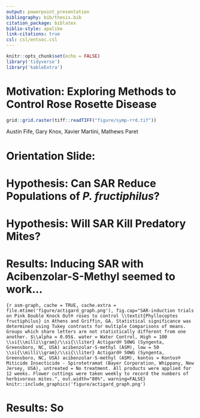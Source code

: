 ```yaml
---
output: powerpoint_presentation
bibliography: bib/thesis.bib
citation_package: biblatex
biblio-style: apalike
link-citations: true
csl: csl/entsoc.csl
---
```


```r
knitr::opts_chunk$set(echo = FALSE)
library('tidyverse')
library('kableExtra')
```

# Motivation: Exploring Methods to Control Rose Rosette Disease
```r
grid::grid.raster(tiff::readTIFF("figure/symp-rrd.tif"))
```
Austin Fife, Gary Knox, Xavier Martini, Mathews Paret

# Orientation Slide:

# Hypothesis: Can SAR Reduce Populations of *P. fructiphilus*?
<!-- - Induce SAR *before* RRV infection -->
<!-- - acibenzolar-S-methyl (ASM), benzothiadiazole -->
<!-- - ASM used to protect plants from fungal infection -->
<!-- - Chitinase activity in roses [@Suo2001] -->
<!-- - Hypersensitive response and SAR interferes with the ability of eriophyoid mites to feed or grow on induced plants [@Bronner1991a; @Westphal1991; @Westphal1992]. -->

# Hypothesis: Will SAR Kill Predatory Mites?
<!-- # How does SAR-induction affect predators? -->
<!-- - Predatory mites may still be harmed via direct and indirect effects of SAR-induction [@Ataide2016, @Pappas2017] -->

# Results: Inducing SAR with Acibenzolar-S-Methyl seemed to work...
```{r asm-graph, cache = TRUE, cache.extra = file.mtime('figure/actigard_graph.png'), fig.cap="SAR-induction trials on Pink Double Knock Out® roses to control \\textit{Phyllocoptes fructiphilus} in Athens and Griffin, GA. Statistical significance was determined using Tukey contrasts for multiple Comparisons of means. Groups which share letters are not statistically different from one another. $\\alpha = 0.05$. water = Water Control, High = 100 \\si{\\milli\\gram}/\\si{\\liter} Actigard® 50WG (Syngenta, Greensboro, NC, USA) acibenzolar-S-methyl (ASM), low = 50 \\si{\\milli\\gram}/\\si{\\liter} Actigard® 50WG (Syngenta, Greensboro, NC, USA) acibenzolar-S-methyl (ASM), kontos = Kontos® Miticide Insecticide - Spirotetramat (Bayer Corporation, Whippany, New Jersey, USA), untreated = No treatment. All products were applied for 12 weeks. Flower cuttings were taken weekly to record the numbers of herbivorous mites.", out.width="80%", warning=FALSE}
knitr::include_graphics('figure/actigard_graph.png')
```
<!-- - 12 weeks, from August to October -->
<!-- - Griffin and Athens, GA -->
<!-- - low and high pest pressure  -->
<!-- - Plants inoculated with canes from nearby RRD-infected roses -->
<!-- - Inoculated 1st and 5th weeks of the experiment -->
<!-- - 48 Pink Double Knock Out® Roses 1 gallon buckets  -->
<!-- - acibenzolar-S-methyl, ASM (Actigard50WG)  -->
<!-- - Two rates: 50 \si{\milli\gram}/\si{\liter} (Half rate) and 100 \si{\milli\gram}/\si{\liter} (High rate) -->

<!-- - Goal: observe the effects of inducing Systemic Acquired Resistance (SAR) on *P. fructiphilus*  -->
<!-- - Griffin had two controls:  -->
<!-- - Kontos (Spirotetramat), label rate (negative control) -->
<!-- - Water (positive control) -->
<!-- - Athens had untreated roses and water as negative controls -->

<!-- - Subset of samples weekly -->
<!-- - Each rose plant has been sampled three times. -->
<!-- - Rose/rosebud cuttings ~10 cm -->
<!-- - Samples in 50 mL centrifuge tubes -->
<!-- - Washing methods of @Monfreda2007 -->
<!-- - Counted eriophyoid mites -->

<!-- # Results {#results-asm-ipm} -->
<!-- Combining predatory mites with a SAR-inducer was as effective as the miticide alone, and controlled herbivorous mite populations more than either SAR-induction or predatory mites alone -->

# Results: So 
<!-- # Design: IPM Trials -->
<!-- August to October simultaneously in Griffin, GA and Athens, GA. -->
<!-- The Athens site will be given 96 Pink Double Knock Out® Roses (Star Roses and Plants, West Grove, PA, USA), while Griffin will use 54 roses due to the smaller plot area available. Bare root roses will be planted 2 months before the trials begin to allow new flush to form. Rose planting media and environmental conditions will be the same as previously described. -->

<!-- # Treatments - IPM -->
<!-- - ASM (Actigard 50WG) and SP2700, (Ninja, SePro) -->
<!-- - *A. swirskii* 2 mini sachets with hooks sachets per rose -->
<!-- - ASM + *A. swirskii* -->
<!-- - Kontos - spirotetramat acaricide as a negative control  -->
<!-- - Water - a positive control  -->
<!-- - 12 weeks, mites applied on the 1st, 5th and 9th week -->
<!-- - Two blocks, 10 plots, 12 roses/plot w/buffer, six roses treated -->


<!-- # Data Collection: IPM -->
<!-- - Cuttings taken weekly from six treated roses -->
<!-- - Three flowers (buds if no flowers present)  -->
<!-- - ~18 flowers/buds per bottle for each plot -->
<!-- - Bottles with 95% EtOH -->
<!-- - Sieves to separate mites from the plant tissues. -->
<!-- - Plant tissues dried ~48 hrs at 50 &deg;C, weighed -->
<!-- - *A. swirskii* applied on the 1st, 5th and 9th week -->

<!-- # Treatments: IPM -->
<!-- - Water - Control -->
<!-- - Actigard - 100 mg/L -->
<!-- - Ninja - label rate -->
<!-- - Kontos - label rate -->
<!-- - *A. swirskii* (one sachet per rose treated) -->
<!-- - *A. swirskii* + Ninja (one sachet per rose treated, label rate) -->

<!-- # IPM Trials -->
<!-- ```{r ipm, cache = TRUE, cache.extra = file.mtime('figure/ipm_graph.png'), fig.cap="Integrated Pest Management trials on Pink Double Knock Out® roses to control \\textit{Phyllocoptes fructiphilus} in Athens and Griffin, GA with five treatments. Statistical significance was determined using Tukey contrasts for multiple Comparisons of means. Groups which share letters are not statistically different from one another. $\\alpha = 0.05$. water = Water Control, actigard = Actigard® 50WG (Syngenta, Greensboro, NC, USA) acibenzolar-S-methyl (ASM), kontos = Kontos® Miticide Insecticide - Spirotetramat (Bayer Corporation, Whippany, New Jersey, USA), mites = \\textit{Amblyseius swirkii} predatory mite mini sachets on hooks (Ambly-S, Arbico Organics, Oro Valley, AZ, USA), ninja = SP2700 (Trade name: Ninja\\texttrademark, SePro, Carmel, IN, USA), mites + ninja = \\textit{A. swirskii} + Ninja combined treatments. All products were applied at their label rates for 12 weeks. Flower cuttings were taken weekly to record the numbers of herbivorous mites.", out.width="80%", warning=FALSE} -->
<!-- knitr::include_graphics('figure/ipm_graph.png') -->
<!-- ``` -->

<!-- # IPM Trial: Tallahassee 2021 -->
<!-- ```{r ipm-talla-erios, cache = TRUE, cache.extra = file.mtime('figure/rrv_ipm_graph_erios_talla.png'), fig.cap="Integrated Pest Management trials on Pink Double Knock Out® roses to control \\textit{Phyllocoptes fructiphilus} in Tallahassee, FL with five treatments. Statistical significance was determined using Tukey contrasts for multiple Comparisons of means. Groups which share letters are not statistically different from one another. $\\alpha = 0.05$. Water = Water Control, Actigard = Actigard® 50WG (Syngenta, Greensboro, NC, USA) acibenzolar-S-methyl (ASM), Kontos = Kontos® Miticide Insecticide - Spirotetramat (Bayer Corporation, Whippany, New Jersey, USA), Mites = \\textit{Amblyseius swirkii} predatory mite mini sachets on hooks (Ambly-S, Arbico Organics, Oro Valley, AZ, USA), Mites + Actigard = \\textit{A. swirskii} + Actigard combined treatments. Untreated = No treatment. All products were applied at their label rates for 12 weeks. Flower cuttings were taken weekly to record the numbers of \\textit{P. fructiphilus} and other herbivorous mites.", out.width="80%", warning=FALSE} -->
<!-- knitr::include_graphics('figure/rrv_ipm_graph_erios_talla.png') -->
<!-- ``` -->

<!-- # IPM Trial: Tallahassee 2021 - week -->
<!-- ```{r ipm-talla-erios-week, cache = TRUE, cache.extra = file.mtime('figure/rrv_ipm_graph_erios_talla_week.png'), fig.cap="Integrated Pest Management trials on Pink Double Knock Out® roses to control \\textit{Phyllocoptes fructiphilus} in Tallahassee, FL with five treatments. Water = Water Control, Actigard = Actigard® 50WG (Syngenta, Greensboro, NC, USA) acibenzolar-S-methyl (ASM), Kontos = Kontos® Miticide Insecticide - Spirotetramat (Bayer Corporation, Whippany, New Jersey, USA), Mites = \\textit{Amblyseius swirkii} predatory mite mini sachets on hooks (Ambly-S, Arbico Organics, Oro Valley, AZ, USA), MA = \\textit{A. swirskii} + Actigard combined treatments. Untreated = No treatment. All products were applied at their label rates for 12 weeks. Flower cuttings were taken weekly to record the numbers of \\textit{P. fructiphilus} and other herbivorous mites.", out.width="80%", warning=FALSE} -->
<!-- knitr::include_graphics('figure/rrv_ipm_graph_erios_talla_week.png') -->
<!-- ``` -->

<!-- # IPM Trial: Tallahassee 2021 - other -->
<!-- ```{r ipm-talla-other, cache = TRUE, cache.extra = file.mtime('figure/rrv_ipm_graph_other_talla.png'), fig.cap="Integrated Pest Management trials on Pink Double Knock Out® roses to control \\textit{Phyllocoptes fructiphilus} in Tallahassee, FL with five treatments. Statistical significance was determined using Tukey contrasts for multiple Comparisons of means. Groups which share letters are not statistically different from one another. $\\alpha = 0.05$. Water = Water Control, Actigard = Actigard® 50WG (Syngenta, Greensboro, NC, USA) acibenzolar-S-methyl (ASM), Kontos = Kontos® Miticide Insecticide - Spirotetramat (Bayer Corporation, Whippany, New Jersey, USA), Mites = \\textit{Amblyseius swirkii} predatory mite mini sachets on hooks (Ambly-S, Arbico Organics, Oro Valley, AZ, USA), Mites + Actigard = \\textit{A. swirskii} + Actigard combined treatments. Untreated = No treatment. All products were applied at their label rates for 12 weeks. Flower cuttings were taken weekly to record the numbers of \\textit{P. fructiphilus} and other herbivorous mites.", out.width="80%", warning=FALSE} -->
<!-- knitr::include_graphics('figure/rrv_ipm_graph_other_talla.png') -->
<!-- ``` -->

<!-- # Discussion {#dis-asm-ipm} -->
<!-- Our results suggest that SAR-induced plant defenses have the potential to manage populations of *P. fructiphilus* and other herbivorous mites, especially when integrating SAR-induction with predatory mites. -->

<!-- # References -->